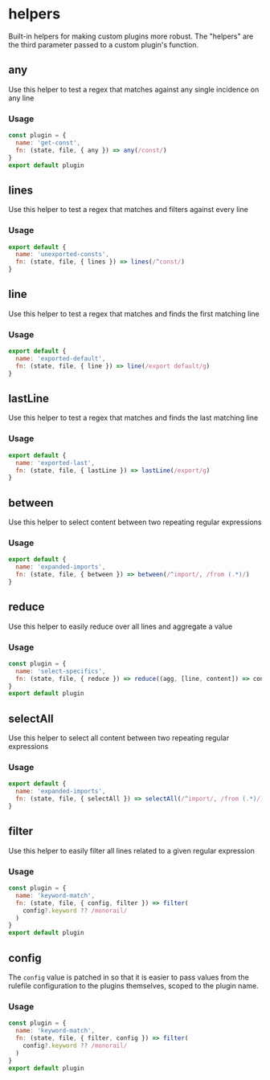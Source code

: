 # helpers

Built-in helpers for making custom plugins more robust. The "helpers" are the third parameter passed to a custom plugin's function.



## any

Use this helper to test a regex that matches against any single incidence on any line

### Usage
```js
const plugin = {
  name: 'get-const',
  fn: (state, file, { any }) => any(/const/)
}
export default plugin
```

## lines

Use this helper to test a regex that matches and filters against every line

### Usage
```js
export default {
  name: 'unexported-consts',
  fn: (state, file, { lines }) => lines(/^const/)
}
```

## line

Use this helper to test a regex that matches and finds the first matching line

### Usage
```js
export default {
  name: 'exported-default',
  fn: (state, file, { line }) => line(/export default/g)
}
```

## lastLine

Use this helper to test a regex that matches and finds the last matching line

### Usage
```js
export default {
  name: 'exported-last',
  fn: (state, file, { lastLine }) => lastLine(/export/g)
}
```

## between

Use this helper to select content between two repeating regular expressions

### Usage
```js
export default {
  name: 'expanded-imports',
  fn: (state, file, { between }) => between(/^import/, /from (.*)/)
}
```

## reduce

Use this helper to easily reduce over all lines and aggregate a value

### Usage
```js
const plugin = {
  name: 'select-specifics',
  fn: (state, file, { reduce }) => reduce((agg, [line, content]) => content.length > 10 : agg.concat(content) : agg, [])
}
export default plugin
```

## selectAll

Use this helper to select all content between two repeating regular expressions

### Usage
```js
export default {
  name: 'expanded-imports',
  fn: (state, file, { selectAll }) => selectAll(/^import/, /from (.*)/)
}
```

## filter

Use this helper to easily filter all lines related to a given regular expression

### Usage
```js
const plugin = {
  name: 'keyword-match',
  fn: (state, file, { config, filter }) => filter(
    config?.keyword ?? /monorail/
  )
}
export default plugin
```

## config

The `config` value is patched in so that it is easier to pass values from the rulefile configuration to the plugins themselves, scoped to the plugin name.

### Usage
```js
const plugin = {
  name: 'keyword-match',
  fn: (state, file, { filter, config }) => filter(
    config?.keyword ?? /monorail/
  )
}
export default plugin
```